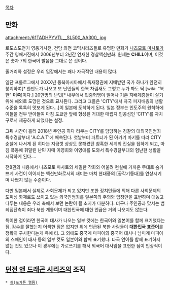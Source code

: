[[목차]]
== 만화 ==

attachment:/61TADHPYVTL__SL500_AA300_.jpg

로도스도전기 영웅기사전, 건담 외전 코믹시리즈들로 유명한 만화가 [[나츠모토 마사토]]가 주간 영매거진에서 2006년부터 2년간 연재한 경찰액션만화. 원제는 '''CHILL'''이며, 이것은 숫자 7의 한국어 발음을 그대로 쓴 것이다.

줄거리와 설정은 우리 입장에서는 꽤나 자극적인 내용이 많다.

일단 프롤로그에서 20XX년 동북아시아에서 독재정권에 지배받던 국가 하나가 완전히 붕괴하여[* 한반도가 나오고 또 난민들의 한복 차림새도 그렇고 누가 봐도 딱 [wiki: "북한" '''이쪽''']이다.] 20만명의 난민[* 내부에서 민중혁명이 일어나 기존 지배계층들이 살기 위해 해외로 도망친 것으로 묘사된다. 그리고 그들은 'CITY'에서 자국 피지배층의 생활수준을 톡톡히 맛보게 된다...]이 일본에 도착하게 된다. 일본 정부는 인도주의 원칙하에 이들을 전부 받아들여 마침 도쿄만 앞에 형성된 거대한 매립지 인공섬인 'CITY'를 자치구로서 제공하게 되었다는 설정.

그뒤 시간이 흘러 2018년 주인공 히다 리쿠는 CITY를 담당하는 경찰의 대외국인범죄 특수경찰부대 'A.C.A.T'에 배속된다. 첫날부터 파트너가 된 아카기 마키를 따라 CITY 순찰에 나서게 된 히다는 지금껏 상상도 못해왔던 참혹한 세계의 진실을 접하게 되고, 마침 폭동에 휘말린 난민 자매 이영희와 이영애를 도와서 특수경찰부대의 험난한 생활을 시작하게 된다….

전8권의 내용에서 나츠모토 마사토의 세밀한 작화와 어울려 현실에 가까운 무대로 숨가쁘게 사건이 이어지는 액션만화로서의 재미는 마치 현대풍의 [공각기동대]를 연상시키며 나쁘지 않는 수준이다.

다만 일본에서 실제로 사회문제가 되고 있지만 또한 정치인들에 의해 다른 사회문제의 도피성 화제로도 쓰이고 있는 외국인범죄를 일본쪽의 주의와 입장만을 표변하며 대놓고 다루는 내용은 우리 측에서 보면 논란이 될 소지가 다분하다. 더구나 주인공과 맞서는 범죄집단측이 죄다 북한 계통이며 대한민국에 대한 언급은 거의 나오지도 않는다. 

특이한 점이라면 한국어 대사가 나오는 일부 컷에는 한국어와 일본어를 함께 표기했다는 점. 감수를 잘했는지 어색한 점은 없지만 위에 언급된 북한 사람들이 '''대한민국 표준어'''를 정확히 구사한다는게 옥에 티. 그 외에도 중국계 마피아의 중국어 대사나 남미계 마피아의 스페인어 대사 등의 일부 컷도 일본어와 함께 표기했다. 타국 언어를 함께 표기하지 않는 컷도 있으나 이 경우에는 가로쓰기를 해서 외국어 대사임을 표현한 점이 인상적이다.

== [[던전 앤 드래곤 시리즈]]의 조직 ==
 * [[칠(포가튼 렐름)]]
